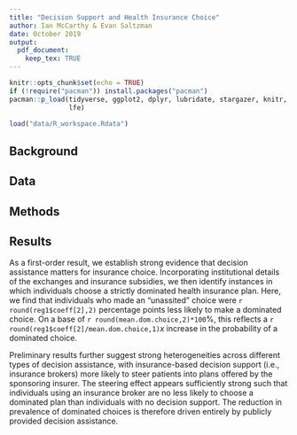 ```yaml
---
title: "Decision Support and Health Insurance Choice"
author: Ian McCarthy & Evan Saltzman
date: October 2019
output: 
  pdf_document:
    keep_tex: TRUE
---
```


```r
knitr::opts_chunk$set(echo = TRUE)
if (!require("pacman")) install.packages("pacman")
pacman::p_load(tidyverse, ggplot2, dplyr, lubridate, stargazer, knitr, kableExtra,
               lfe)
```

```r
load("data/R_workspace.Rdata")
```
## Background

## Data

## Methods

## Results
As a first-order result, we establish strong evidence that decision assistance matters for insurance choice. Incorporating institutional details of the exchanges and insurance subsidies, we then identify instances in which individuals choose a strictly dominated health insurance plan. Here, we find that individuals who made an "unassited" choice were `r round(reg1$coeff[2],2)` percentage points less likely to make a dominated choice. On a base of `r round(mean.dom.choice,2)*100`%, this reflects a `r round(reg1$coeff[2]/mean.dom.choice,1)`$x$ increase in the probability of a dominated choice.

Preliminary results further suggest strong heterogeneities across different types of decision assistance, with insurance-based decision support (i.e., insurance brokers) more likely to steer patients into plans offered by the sponsoring insurer. The steering effect appears sufficiently strong such that individuals using an insurance broker are no less likely to choose a dominated plan than individuals with no decision support. The reduction in prevalence of dominated choices is therefore driven entirely by publicly provided decision assistance.
